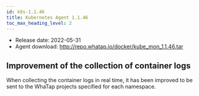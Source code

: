 ```yaml
---
id: k8s-1.1.46
title: Kubernetes Agent 1.1.46
toc_max_heading_level: 2
---
```



-   Release date: 2022-05-31
-   Agent download: http://repo.whatap.io/docker/kube_mon_1.1.46.tar

## Improvement of the collection of container logs

When collecting the container logs in real time, it has been improved to be sent to the WhaTap projects specified for each namespace.
